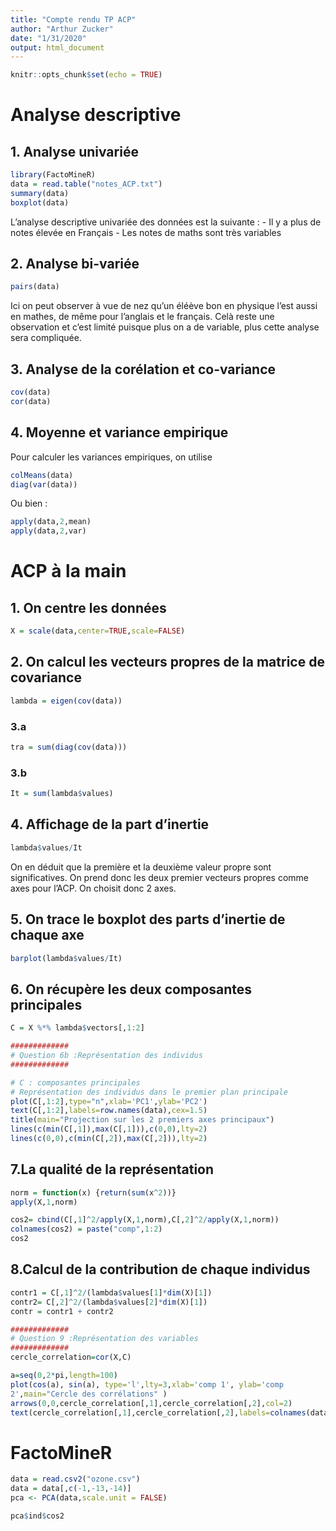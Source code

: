 ```yaml
---
title: "Compte rendu TP ACP"
author: "Arthur Zucker"
date: "1/31/2020"
output: html_document
---
```


```r
knitr::opts_chunk$set(echo = TRUE)
```

# Analyse descriptive 

## 1. Analyse univariée
```r
library(FactoMineR)
data = read.table("notes_ACP.txt")
summary(data)
boxplot(data)
```

L'analyse descriptive univariée des données est la suivante : 
 - Il y a plus de notes élevée en Français
 - Les notes de maths sont très variables
 
## 2. Analyse bi-variée 

```r
pairs(data)
```

Ici on peut observer à vue de nez qu'un éléève bon en physique l'est aussi en mathes, de même pour l'anglais et le français. Celà reste une observation et c'est limité puisque plus on a de variable, plus cette analyse sera compliquée.


## 3. Analyse de la corélation et co-variance

```r
cov(data)
cor(data)
```



## 4. Moyenne et variance empirique

Pour calculer les variances empiriques, on utilise 

```r
colMeans(data)
diag(var(data))
```

Ou bien : 

```r
apply(data,2,mean)
apply(data,2,var)
```


# ACP à la main 

## 1. On centre les données

```r
X = scale(data,center=TRUE,scale=FALSE)
```

## 2. On calcul les vecteurs propres de la matrice de covariance

```r
lambda = eigen(cov(data))
```


### 3.a

```r
tra = sum(diag(cov(data)))
```


### 3.b


```r
It = sum(lambda$values)
```


## 4. Affichage de la part d'inertie

```r
lambda$values/It
```


On en déduit que la première et la deuxième valeur propre sont significatives. On prend donc les deux premier vecteurs propres comme axes pour l'ACP. On choisit donc 2 axes.

## 5. On trace le boxplot des parts d'inertie de chaque axe

```r
barplot(lambda$values/It)
```


## 6. On récupère les deux composantes principales

```r
C = X %*% lambda$vectors[,1:2]

```

```r
#############
# Question 6b :Représentation des individus
#############

# C : composantes principales
# Représentation des individus dans le premier plan principale
plot(C[,1:2],type="n",xlab='PC1',ylab='PC2')
text(C[,1:2],labels=row.names(data),cex=1.5)
title(main="Projection sur les 2 premiers axes principaux")
lines(c(min(C[,1]),max(C[,1])),c(0,0),lty=2)
lines(c(0,0),c(min(C[,2]),max(C[,2])),lty=2)
```


## 7.La qualité de la représentation 

```r
norm = function(x) {return(sum(x^2))}
apply(X,1,norm)
```
```r
cos2= cbind(C[,1]^2/apply(X,1,norm),C[,2]^2/apply(X,1,norm))
colnames(cos2) = paste("comp",1:2)
cos2
```

## 8.Calcul de la contribution de chaque individus

```r
contr1 = C[,1]^2/(lambda$values[1]*dim(X)[1])
contr2= C[,2]^2/(lambda$values[2]*dim(X)[1])
contr = contr1 + contr2
```


```r

#############
# Question 9 :Représentation des variables
#############
cercle_correlation=cor(X,C)

a=seq(0,2*pi,length=100)
plot(cos(a), sin(a), type='l',lty=3,xlab='comp 1', ylab='comp
2',main="Cercle des corrélations" )
arrows(0,0,cercle_correlation[,1],cercle_correlation[,2],col=2)
text(cercle_correlation[,1],cercle_correlation[,2],labels=colnames(data))

```


# FactoMineR


```r
data = read.csv2("ozone.csv")
data = data[,c(-1,-13,-14)]
pca <- PCA(data,scale.unit = FALSE)
```

```r
pca$ind$cos2
```

